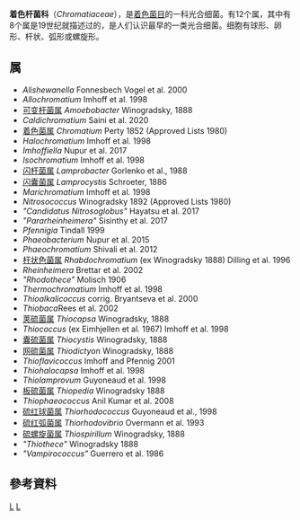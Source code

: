 {{Automatic taxobox
| taxon = Chromatiaceae
| authority = （Bavendamm, 1924）Imhoff, 1984
| type_species = ''Thiorhodovibrio winogradskyi''
| type_species_authority = Overmann，Fischer and Pfennig. 1993
}}
'''着色杆菌科'''（''Chromatiaceae''），是[[着色菌目|着色菌目]]的一科光合细菌。有12个属，其中有8个属是19世纪就描述过的，是人们认识最早的一类光合细菌。细胞有球形、卵形、杆状、弧形或螺旋形。

==属==
* ''Alishewanella'' Fonnesbech Vogel et al. 2000
* ''Allochromatium'' Imhoff et al. 1998
* [[可变杆菌属|可变杆菌属]] ''Amoebobacter'' Winogradsky, 1888
* ''Caldichromatium'' Saini et al. 2020
* [[着色菌属|着色菌属]] ''Chromatium'' Perty 1852 (Approved Lists 1980)
* ''Halochromatium'' Imhoff et al. 1998
* ''Imhoffiella'' Nupur et al. 2017
* ''Isochromatium'' Imhoff et al. 1998
* [[闪杆菌属|闪杆菌属]] ''Lamprobacter'' Gorlenko et al., 1988
* [[闪囊菌属|闪囊菌属]] ''Lamprocystis'' Schroeter, 1886
* ''Marichromatium'' Imhoff et al. 1998
* ''Nitrosococcus'' Winogradsky 1892 (Approved Lists 1980)
* ''"Candidatus Nitrosoglobus"'' Hayatsu et al. 2017
* ''"Pararheinheimera"'' Sisinthy et al. 2017
* ''Pfennigia'' Tindall 1999
* ''Phaeobacterium'' Nupur et al. 2015
* ''Phaeochromatium'' Shivali et al. 2012
* [[杆状色菌属|杆状色菌属]] ''Rhabdochromatium'' (ex Winogradsky 1888) Dilling et al. 1996
* ''Rheinheimera'' Brettar et al. 2002
* ''"Rhodothece"'' Molisch 1906
* ''Thermochromatium'' Imhoff et al. 1998
* ''Thioalkalicoccus'' corrig. Bryantseva et al. 2000
* ''Thiobaca''Rees et al. 2002
* [[荚硫菌属|荚硫菌属]] ''Thiocapsa'' Winogradsky, 1888
* ''Thiococcus'' (ex Eimhjellen et al. 1967) Imhoff et al. 1998
* [[囊硫菌属|囊硫菌属]] ''Thiocystis'' Winogradsky, 1888
* [[网硫菌属|网硫菌属]] ''Thiodictyon'' Winogradsky, 1888
* ''Thioflavicoccus'' Imhoff and Pfennig 2001
* ''Thiohalocapsa'' Imhoff et al. 1998
* ''Thiolamprovum'' Guyoneaud et al. 1998
* [[板硫菌属|板硫菌属]] ''Thiopedia'' Winogradsky 1888
* ''Thiophaeococcus'' Anil Kumar et al. 2008
* [[硫红球菌属|硫红球菌属]] ''Thiorhodococcus'' Guyoneaud et al., 1998
* [[硫红弧菌属|硫红弧菌属]] ''Thiorhodovibrio'' Overmann et al. 1993
* [[硫螺旋菌属|硫螺旋菌属]] ''Thiospirillum'' Winogradsky, 1888
* ''"Thiothece"'' Winogradsky 1888
* ''"Vampirococcus"'' Guerrero et al. 1986

==參考資料==
{{Reflist}}

{{Taxonbar}}
[[Category:1992年描述的分类群|L]]
[[Category:着色杆菌科|L]]